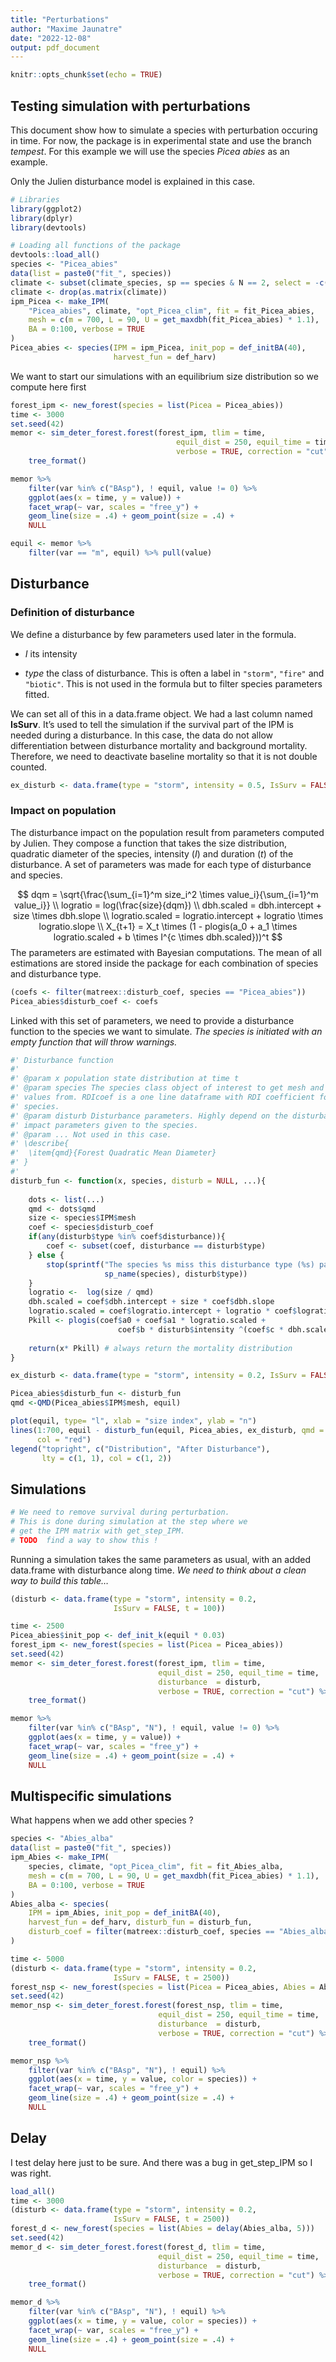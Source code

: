 ```yaml
---
title: "Perturbations"
author: "Maxime Jaunatre"
date: "2022-12-08"
output: pdf_document
---
```



```r
knitr::opts_chunk$set(echo = TRUE)
```

## Testing simulation with perturbations

This document show how to simulate a species with perturbation occuring in time.
For now, the package is in experimental state and use the branch *tempest*. For this example we will use the species *Picea abies* as an example.

Only the Julien disturbance model is explained in this case.

```r
# Libraries
library(ggplot2)
library(dplyr)
library(devtools)

# Loading all functions of the package
devtools::load_all()
species <- "Picea_abies"
data(list = paste0("fit_", species))
climate <- subset(climate_species, sp == species & N == 2, select = -c(N, sp))
climate <- drop(as.matrix(climate))
ipm_Picea <- make_IPM(
    "Picea_abies", climate, "opt_Picea_clim", fit = fit_Picea_abies,
    mesh = c(m = 700, L = 90, U = get_maxdbh(fit_Picea_abies) * 1.1),
    BA = 0:100, verbose = TRUE
)
Picea_abies <- species(IPM = ipm_Picea, init_pop = def_initBA(40),
                       harvest_fun = def_harv)
```

We want to start our simulations with an equilibrium size distribution so we compute here first

```r
forest_ipm <- new_forest(species = list(Picea = Picea_abies))
time <- 3000
set.seed(42)
memor <- sim_deter_forest.forest(forest_ipm, tlim = time,
                                     equil_dist = 250, equil_time = time,
                                     verbose = TRUE, correction = "cut") %>%
    tree_format()

memor %>%
    filter(var %in% c("BAsp"), ! equil, value != 0) %>%
    ggplot(aes(x = time, y = value)) +
    facet_wrap(~ var, scales = "free_y") +
    geom_line(size = .4) + geom_point(size = .4) +
    NULL

equil <- memor %>%
    filter(var == "m", equil) %>% pull(value)
```


## Disturbance

### Definition of disturbance

We define a disturbance by few parameters used later in the formula.

* $I$ its intensity

* $type$ the class of disturbance. This is often a label in `"storm"`, `"fire"` and `"biotic"`.
This is not used in the formula but to filter species parameters fitted.

We can set all of this in a data.frame object. We had a last column named **IsSurv**. It's used to tell the simulation if the survival part of the IPM is needed during a disturbance. In this case, the data do not allow differentiation between disturbance mortality and background mortality. Therefore, we need to deactivate baseline mortality so that it is not double counted.

```r
ex_disturb <- data.frame(type = "storm", intensity = 0.5, IsSurv = FALSE)
```


### Impact on population

The disturbance impact on the population result from parameters computed by Julien. They compose a function that takes the size distribution, quadratic diameter of the species, intensity ($I$) and duration ($t$) of the disturbance. A set of parameters was made for each type of disturbance and species.

$$
dqm = \sqrt{\frac{\sum_{i=1}^m size_i^2 \times value_i}{\sum_{i=1}^m value_i}} \\
logratio = log(\frac{size}{dqm}) \\
dbh.scaled = dbh.intercept + size \times dbh.slope \\
logratio.scaled = logratio.intercept + logratio \times logratio.slope \\
X_{t+1} = X_t \times (1 - plogis(a_0 + a_1 \times logratio.scaled + b \times I^{c \times dbh.scaled}))^t 
$$
The parameters are estimated with Bayesian computations. The mean of all estimations are stored inside the package for each combination of species and disturbance type.

```r
(coefs <- filter(matreex::disturb_coef, species == "Picea_abies"))
Picea_abies$disturb_coef <- coefs
```

Linked with this set of parameters, we need to provide a disturbance function to the species we want to simulate. *The species is initiated with an empty function that will throw warnings.*

```r
#' Disturbance function
#' 
#' @param x population state distribution at time t
#' @param species The species class object of interest to get mesh and RDIcoef
#' values from. RDIcoef is a one line dataframe with RDI coefficient for one
#' species.
#' @param disturb Disturbance parameters. Highly depend on the disturbance 
#' impact parameters given to the species.
#' @param ... Not used in this case.
#' \describe{
#'  \item{qmd}{Forest Quadratic Mean Diameter}
#' }
#'
disturb_fun <- function(x, species, disturb = NULL, ...){
    
    dots <- list(...)
    qmd <- dots$qmd 
    size <- species$IPM$mesh
    coef <- species$disturb_coef
    if(any(disturb$type %in% coef$disturbance)){
        coef <- subset(coef, disturbance == disturb$type)
    } else {
        stop(sprintf("The species %s miss this disturbance type (%s) parameters",
                     sp_name(species), disturb$type))
    }
    logratio <-  log(size / qmd)
    dbh.scaled = coef$dbh.intercept + size * coef$dbh.slope
    logratio.scaled = coef$logratio.intercept + logratio * coef$logratio.slope
    Pkill <- plogis(coef$a0 + coef$a1 * logratio.scaled + 
                        coef$b * disturb$intensity ^(coef$c * dbh.scaled))
    
    return(x* Pkill) # always return the mortality distribution
}

ex_disturb <- data.frame(type = "storm", intensity = 0.2, IsSurv = FALSE)

Picea_abies$disturb_fun <- disturb_fun
qmd <-QMD(Picea_abies$IPM$mesh, equil)

plot(equil, type= "l", xlab = "size index", ylab = "n")
lines(1:700, equil - disturb_fun(equil, Picea_abies, ex_disturb, qmd = qmd), 
      col = "red")
legend("topright", c("Distribution", "After Disturbance"),
       lty = c(1, 1), col = c(1, 2))
```

## Simulations

```r
# We need to remove survival during perturbation. 
# This is done during simulation at the step where we 
# get the IPM matrix with get_step_IPM.
# TODO  find a way to show this !
```

Running a simulation takes the same parameters as usual, with an added data.frame with disturbance along time. *We need to think about a clean way to build this table...*

```r
(disturb <- data.frame(type = "storm", intensity = 0.2, 
                       IsSurv = FALSE, t = 100))
```



```r
time <- 2500
Picea_abies$init_pop <- def_init_k(equil * 0.03)
forest_ipm <- new_forest(species = list(Picea = Picea_abies))
set.seed(42)
memor <- sim_deter_forest.forest(forest_ipm, tlim = time,
                                 equil_dist = 250, equil_time = time,
                                 disturbance  = disturb,
                                 verbose = TRUE, correction = "cut") %>%
    tree_format()

memor %>%
    filter(var %in% c("BAsp", "N"), ! equil, value != 0) %>%
    ggplot(aes(x = time, y = value)) +
    facet_wrap(~ var, scales = "free_y") +
    geom_line(size = .4) + geom_point(size = .4) +
    NULL
```


## Multispecific simulations 

What happens when we add other species ? 

```r
species <- "Abies_alba"
data(list = paste0("fit_", species))
ipm_Abies <- make_IPM(
    species, climate, "opt_Picea_clim", fit = fit_Abies_alba,
    mesh = c(m = 700, L = 90, U = get_maxdbh(fit_Picea_abies) * 1.1),
    BA = 0:100, verbose = TRUE
)
Abies_alba <- species(
    IPM = ipm_Abies, init_pop = def_initBA(40),
    harvest_fun = def_harv, disturb_fun = disturb_fun, 
    disturb_coef = filter(matreex::disturb_coef, species == "Abies_alba")
)
```

```r
time <- 5000
(disturb <- data.frame(type = "storm", intensity = 0.2, 
                       IsSurv = FALSE, t = 2500))
forest_nsp <- new_forest(species = list(Picea = Picea_abies, Abies = Abies_alba))
set.seed(42)
memor_nsp <- sim_deter_forest.forest(forest_nsp, tlim = time,
                                 equil_dist = 250, equil_time = time,
                                 disturbance  = disturb,
                                 verbose = TRUE, correction = "cut") %>%
    tree_format()

memor_nsp %>%
    filter(var %in% c("BAsp", "N"), ! equil) %>%
    ggplot(aes(x = time, y = value, color = species)) +
    facet_wrap(~ var, scales = "free_y") +
    geom_line(size = .4) + geom_point(size = .4) +
    NULL
```


## Delay

I test delay here just to be sure. And there was a bug in get_step_IPM so I was right. 

```r
load_all()
time <- 3000
(disturb <- data.frame(type = "storm", intensity = 0.2, 
                       IsSurv = FALSE, t = 2500))
forest_d <- new_forest(species = list(Abies = delay(Abies_alba, 5)))
set.seed(42)
memor_d <- sim_deter_forest.forest(forest_d, tlim = time,
                                 equil_dist = 250, equil_time = time,
                                 disturbance  = disturb,
                                 verbose = TRUE, correction = "cut") %>%
    tree_format()

memor_d %>%
    filter(var %in% c("BAsp", "N"), ! equil) %>%
    ggplot(aes(x = time, y = value, color = species)) +
    facet_wrap(~ var, scales = "free_y") +
    geom_line(size = .4) + geom_point(size = .4) +
    NULL
```



